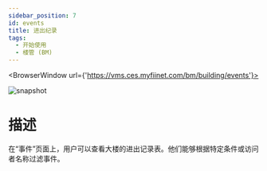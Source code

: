 ---
sidebar_position: 7
id: events
title: 进出纪录
tags:
  - 开始使用
  - 楼管 (BM)
---


<BrowserWindow url={'https://vms.ces.myfiinet.com/bm/building/events'}>

![snapshot](../../assets/bm/bm-events-zh-hant.png)

</BrowserWindow>

# 描述

在“事件”页面上，用户可以查看大楼的进出记录表。他们能够根据特定条件或访问者名称过滤事件。
